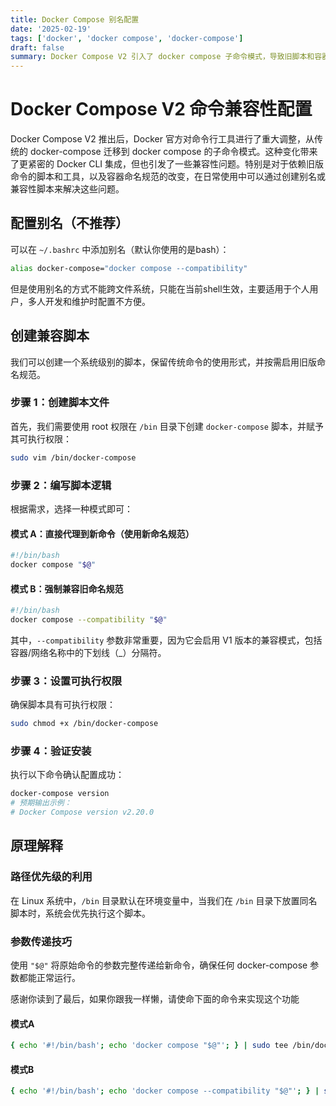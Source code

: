 ```yaml
---
title: Docker Compose 别名配置
date: '2025-02-19'
tags: ['docker', 'docker compose', 'docker-compose']
draft: false
summary: Docker Compose V2 引入了 docker compose 子命令模式，导致旧脚本和容器命名规范出现兼容性问题。为了兼容旧命令需要使用脚本的方式，在脚本中可以选择直接代理到新命令或启用旧版命名规范。通过这种渐进式升级策略，以达到兼顾新功能和旧基础设施的目的。
---
```


# Docker Compose V2 命令兼容性配置

Docker Compose V2 推出后，Docker 官方对命令行工具进行了重大调整，从传统的 docker-compose 迁移到 docker compose 的子命令模式。这种变化带来了更紧密的 Docker CLI 集成，但也引发了一些兼容性问题。特别是对于依赖旧版命令的脚本和工具，以及容器命名规范的改变，在日常使用中可以通过创建别名或兼容性脚本来解决这些问题。

## 配置别名（不推荐）

可以在 `~/.bashrc` 中添加别名（默认你使用的是bash）：

```bash
alias docker-compose="docker compose --compatibility"
```

但是使用别名的方式不能跨文件系统，只能在当前shell生效，主要适用于个人用户，多人开发和维护时配置不方便。

## 创建兼容脚本

我们可以创建一个系统级别的脚本，保留传统命令的使用形式，并按需启用旧版命名规范。

### 步骤 1：创建脚本文件

首先，我们需要使用 root 权限在 `/bin` 目录下创建 `docker-compose` 脚本，并赋予其可执行权限：

```bash
sudo vim /bin/docker-compose
```

### 步骤 2：编写脚本逻辑

根据需求，选择一种模式即可：

#### 模式 A：直接代理到新命令（使用新命名规范）

```bash
#!/bin/bash
docker compose "$@"
```

#### 模式 B：强制兼容旧命名规范

```bash
#!/bin/bash
docker compose --compatibility "$@"
```

其中，`--compatibility` 参数非常重要，因为它会启用 V1 版本的兼容模式，包括容器/网络名称中的下划线（\_）分隔符。

### 步骤 3：设置可执行权限

确保脚本具有可执行权限：

```bash
sudo chmod +x /bin/docker-compose
```

### 步骤 4：验证安装

执行以下命令确认配置成功：

```bash
docker-compose version
# 预期输出示例：
# Docker Compose version v2.20.0
```

## 原理解释

### 路径优先级的利用

在 Linux 系统中，`/bin` 目录默认在环境变量中，当我们在 `/bin` 目录下放置同名脚本时，系统会优先执行这个脚本。

### 参数传递技巧

使用 `"$@"` 将原始命令的参数完整传递给新命令，确保任何 docker-compose 参数都能正常运行。

感谢你读到了最后，如果你跟我一样懒，请使命下面的命令来实现这个功能

#### 模式A

```bash
{ echo '#!/bin/bash'; echo 'docker compose "$@"'; } | sudo tee /bin/docker-compose >/dev/null && sudo chmod +x /bin/docker-compose
```

#### 模式B

```bash
{ echo '#!/bin/bash'; echo 'docker compose --compatibility "$@"'; } | sudo tee /bin/docker-compose >/dev/null && sudo chmod +x /bin/docker-compose
```
